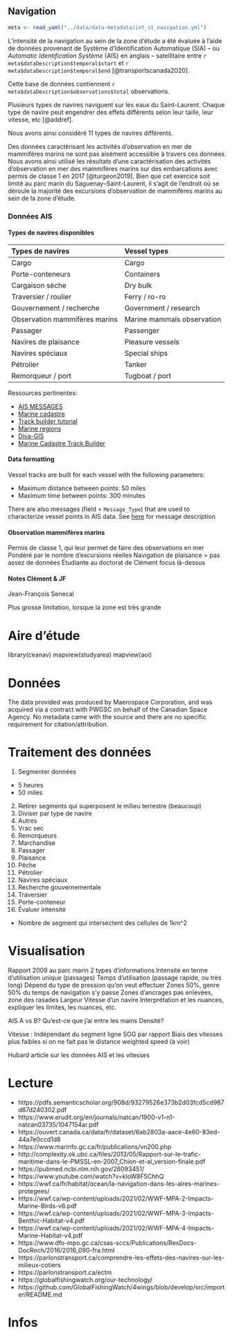 ## Navigation

```r
meta <- read_yaml("../data/data-metadata/int_st_navigation.yml")
```

L'intensité de la navigation au sein de la zone d'étude a été évaluée à l'aide
de données provenant de Système d'Identification Automatique (SIA) -- ou
*Automatic Identification Système* (AIS) en anglais -- satellitaire entre
`r meta$dataDescription$temporal$start` et `r meta$dataDescription$temporal$end`
[@transportscanada2020].

Cette base de données contiennent `r meta$dataDescription$observations$total`
observations.

Plusieurs types de navires naviguent sur les eaux du Saint-Laurent. Chaque type
de navire peut engendrer des effets différents selon leur taille, leur vitesse,
etc <!-- Compléter liste + référence --> [@addref].

Nous avons ainsi considéré 11 types de navires différents.

Des données caractérisant les activités d'observation en mer de mammifères marins ne
sont pas aisément accessible à travers ces données. Nous avons ainsi utilisé
les résultats d'une caractérisation des activités d'observation en mer des mammifères
marins sur des embarcations avec permis de classe 1 en 2017 [@turgeon2019].
Bien que cet exercice soit limité au parc marin du Saguenay–Saint-Laurent,
il s'agit de l'endroit où se déroule la majorité des excursions d'observation de
mammifères marins au sein de la zone d'étude.



### Données AIS

#### Types de navires disponibles

| Types de navires              | Vessel types               |
| :---------------------------- | :------------------------- |
| Cargo                         | Cargo                      |
| Porte-conteneurs              | Containers                 |
| Cargaison sèche               | Dry bulk                   |
| Traversier / roulier          | Ferry / ro-ro              |
| Gouvernement / recherche      | Government / research      |
| Observation mammifères marins | Marine mammals observation |
| Passager                      | Passenger                  |
| Navires de plaisance          | Pleasure vessels           |
| Navires spéciaux              | Special ships              |
| Pétrolier                     | Tanker                     |
| Remorqueur / port             | Tugboat / port             |


Ressources pertinentes:

- [AIS MESSAGES](https://www.navcen.uscg.gov/?pageName=AISMessages)
- [Marine cadastre](https://www.marinecadastre.gov/tools/)
- [Track builder tutorial](https://coast.noaa.gov/data/digitalcoast/pdf/track-builder-tutorial.pdf)
- [Marine regions](https://www.marineregions.org/gazetteer.php?p=details&id=62961)
- [Diva-GIS](https://www.diva-gis.org/gdata)
- [Marine Cadastre Track Builder](https://coast.noaa.gov/digitalcoast/tools/track-builder.html)



#### Data formatting

Vessel tracks are built for each vessel with the following parameters:

- Maximum distance between points: 50 miles
- Maximum time between points: 300 minutes

There are also messages (field = `Message_Type`) that are used to characterize vessel points in AIS data. See [here](https://www.navcen.uscg.gov/?pageName=AISMessages) for message description


#### Observation mammifères marins

Permis de classe 1, qui leur permet de faire des observations en mer
Pondéré par le nombre d'excursions réelles
Navigation de plaisance = pas assez de données
Étudiante au doctorat de Clément focus là-dessus


#### Notes Clément & JF

Jean-François Senecal

Plus grosse limitation, lorsque la zone est très grande

# Aire d'étude
library(ceanav)
mapview(studyarea)
mapview(aoi)

# Données

The data provided was produced by Maerospace Corporation, and was acquired via
a contract with PWGSC on behalf of the Canadian Space Agency. No metadata came
with the source and there are no specific requirement for citation/attribution.

# Traitement des données

1. Segmenter données
  - 5 heures
  - 50 miles
2. Retirer segments qui superposent le milieu terrestre (beaucoup)
3. Diviser par type de navire
  1. Autres
  2. Vrac sec
  3. Remorqueurs
  4. Marchandise
  5. Passager
  6. Plaisance
  7. Pêche
  8. Pétrolier
  9. Navires spéciaux
  10. Recherche gouvernementale
  11. Traversier
  12. Porte-conteneur
4. Évaluer intensité
  - Nombre de segment qui intersectent des cellules de 1km^2


# Visualisation

Rapport 2009 au parc marin
2 types d'informations
Intensité en terme d'utilisation unique (passages)
Temps d'utilisation (passage rapide, ou très long)
Dépend du type de pression qu'on veut effectuer
Zones 50%, genre 50% du temps de navigation s'y passe
Zones d'ancrages pas enlevées, zone des rasades
Largeur
Vitesse d'un navire
Interprétation et les nuances, expliquer les limites, les nuances, etc.

AIS A vs B? Qu'est-ce que j'ai entre les mains
Densité?

Vitesse :
Indépendant du segment ligne
SOG par rapport
Biais des vitesses plus faibles si on ne fait pas le distance weighted speed (à voir)

Hubard article sur les données AIS et les vitesses


# Lecture

- https://pdfs.semanticscholar.org/908d/93279526e373b2d03fcd5cd987d67d240302.pdf
- https://www.erudit.org/en/journals/natcan/1900-v1-n1-natcan03735/1047154ar.pdf
- https://ouvert.canada.ca/data/fr/dataset/6ab2803a-aace-4e60-83ed-44a7e0ccd1d8
- https://www.marinfo.gc.ca/fr/publications/vn200.php
- http://complexity.ok.ubc.ca/files/2013/05/Rapport-sur-le-trafic-maritime-dans-le-PMSSL-en-2007_Chion-et-al_version-finale.pdf
- https://pubmed.ncbi.nlm.nih.gov/26093451/
- https://www.youtube.com/watch?v=kloW8F5ChhQ
- https://wwf.ca/fr/habitat/ocean/la-navigation-dans-les-aires-marines-protegees/
- https://wwf.ca/wp-content/uploads/2021/02/WWF-MPA-2-Impacts-Marine-Birds-v6.pdf
- https://wwf.ca/wp-content/uploads/2021/02/WWF-MPA-3-Impacts-Benthic-Habitat-v4.pdf
- https://wwf.ca/wp-content/uploads/2021/02/WWF-MPA-4-Impacts-Marine-Habitat-v4.pdf
- https://www.dfo-mpo.gc.ca/csas-sccs/Publications/ResDocs-DocRech/2016/2016_090-fra.html
- https://parlonstransport.ca/comprendre-les-effets-des-navires-sur-les-milieux-cotiers
- https://parlonstransport.ca/ectm
- https://globalfishingwatch.org/our-technology/
- https://github.com/GlobalFishingWatch/4wings/blob/develop/src/importer/README.md


# Infos
